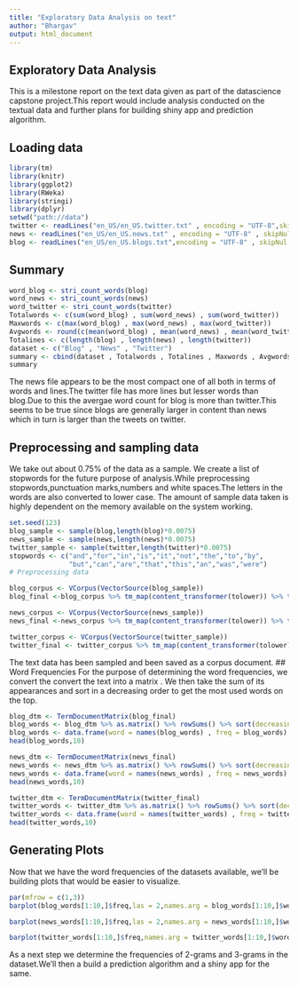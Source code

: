 ---
title: "Exploratory Data Analysis on text"
author: "Bhargav"
output: html_document
---
## Exploratory Data Analysis
This is a milestone report on the text data given as part of the datascience capstone project.This report would include analysis conducted on the textual data and further plans for building shiny app and prediction algorithm.

## Loading data 
```{r,echo=TRUE}
library(tm)
library(knitr)
library(ggplot2)
library(RWeka)
library(stringi)
library(dplyr)
setwd("path://data")
twitter <- readLines("en_US/en_US.twitter.txt" , encoding = "UTF-8",skipNul = TRUE)
news <- readLines("en_US/en_US.news.txt" , encoding = "UTF-8" , skipNul = TRUE)
blog <- readLines("en_US/en_US.blogs.txt",encoding = "UTF-8" , skipNul = TRUE)
```

## Summary

```{r ,echo=TRUE}
word_blog <- stri_count_words(blog)
word_news <- stri_count_words(news)
word_twitter <- stri_count_words(twitter)
Totalwords <- c(sum(word_blog) , sum(word_news) , sum(word_twitter))
Maxwords <- c(max(word_blog) , max(word_news) , max(word_twitter))
Avgwords <- round(c(mean(word_blog) , mean(word_news) , mean(word_twitter)))
Totalines <- c(length(blog) , length(news) , length(twitter))
dataset <- c("Blog" , "News" , "Twitter")
summary <- cbind(dataset , Totalwords , Totalines , Maxwords , Avgwords)
summary
```

The news file appears to be the most compact one of all both in terms of words and lines.The twitter file has more lines but lesser words than blog.Due to this the avergae word count for blog is more than twitter.This seems to be true since blogs are generally larger in content than news which in turn is larger than the tweets on twitter.

## Preprocessing and sampling data

We take out about 0.75% of the data as a sample. We create a list of stopwords for the future purpose of analysis.While preprocessing stopwords,punctuation marks,numbers and white spaces.The letters in the words are also converted to lower case. The amount of sample data taken is highly dependent on the memory available on the system working.
```{r , echo=TRUE}
set.seed(123)
blog_sample <- sample(blog,length(blog)*0.0075)
news_sample <- sample(news,length(news)*0.0075)
twitter_sample <- sample(twitter,length(twitter)*0.0075)
stopwords <- c("and","for","in","is","it","not","the","to","by",
               "but","can","are","that","this","an","was","were")
# Preprocessing data

blog_corpus <- VCorpus(VectorSource(blog_sample)) 
blog_final <-blog_corpus %>% tm_map(content_transformer(tolower)) %>% tm_map(removeNumbers) %>% tm_map(removeWords,stopwords("en")) %>% tm_map(removeWords,stopwords) %>% tm_map(removePunctuation) %>% tm_map(stripWhitespace)

news_corpus <- VCorpus(VectorSource(news_sample))
news_final <-news_corpus %>% tm_map(content_transformer(tolower)) %>% tm_map(removeNumbers) %>% tm_map(removeWords,stopwords("en")) %>% tm_map(removeWords,stopwords) %>% tm_map(removePunctuation) %>% tm_map(stripWhitespace)

twitter_corpus <- VCorpus(VectorSource(twitter_sample))
twitter_final <- twitter_corpus %>% tm_map(content_transformer(tolower)) %>% tm_map(removeNumbers) %>% tm_map(removeWords,stopwords("en")) %>% tm_map(removeWords,stopwords) %>% tm_map(removePunctuation) %>% tm_map(stripWhitespace)
```
The text data has been sampled and been saved as a corpus document.
## Word Frequencies
For the purpose of determining the word frequencies, we convert the convert the text into a matrix . We then take the sum of its appearances and sort in a decreasing order to get the most used words on the top.
```{r,echo=TRUE}
blog_dtm <- TermDocumentMatrix(blog_final)
blog_words <- blog_dtm %>% as.matrix() %>% rowSums() %>% sort(decreasing = TRUE)
blog_words <- data.frame(word = names(blog_words) , freq = blog_words)
head(blog_words,10)

news_dtm <- TermDocumentMatrix(news_final)
news_words <- news_dtm %>% as.matrix() %>% rowSums() %>% sort(decreasing = TRUE)
news_words <- data.frame(word = names(news_words) , freq = news_words)
head(news_words,10)

twitter_dtm <- TermDocumentMatrix(twitter_final)
twitter_words <- twitter_dtm %>% as.matrix() %>% rowSums() %>% sort(decreasing = TRUE)
twitter_words <- data.frame(word = names(twitter_words) , freq = twitter_words)
head(twitter_words,10)
```

## Generating Plots
Now that we have the word frequencies of the datasets available, we'll be building plots that would be easier to visualize.

```{r,echo=TRUE}
par(mfrow = c(1,3))
barplot(blog_words[1:10,]$freq,las = 2,names.arg = blog_words[1:10,]$word,ylim = c(0,1000),main = "Most Appearing words in blogs",xlab = "Words" , ylab = "Frequencies",col = "lightpink")

barplot(news_words[1:10,]$freq,las = 2,names.arg = news_words[1:10,]$word,ylim = c(0,200),main = "Most Appearing words in news",xlab = "Words" , ylab = "Frequencies",col = "lightblue")

barplot(twitter_words[1:10,]$freq,names.arg = twitter_words[1:10,]$word,ylim = c(0,1100),las = 2,main = "Most Appearing words in twitter",xlab = "Words" , ylab = "Frequencies",col = "yellow")
```

As a next step we determine the frequencies of 2-grams and 3-grams in the dataset.We'll then a build a prediction algorithm and a shiny app for the same.
